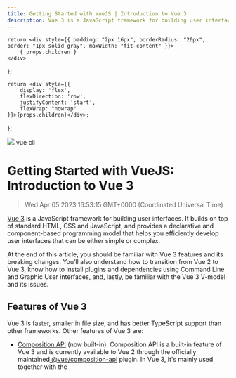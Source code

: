```yaml
---
title: Getting Started with VueJS | Introduction to Vue 3
description: Vue 3 is a JavaScript framework for building user interfaces. It builds on top of standard HTML, CSS and JavaScript, and provides a declarative and component-based programming model that helps you efficiently develop user interfaces that can be either simple or complex.
---
```


<link rel="canonical" href="https://code.pieces.app/blog/getting-started-with-vuejs-introduction-to-vue-3" />

    return <div style={{ padding: "2px 16px", borderRadius: "20px", border: "1px solid gray", maxWidth: "fit-content" }}>
        { props.children }
    </div>
};

    return <div style={{
        display: 'flex',
        flexDirection: 'row',
        justifyContent: 'start',
        flexWrap: "nowrap"
    }}>{props.children}</div>;

};

![](https://uploads-ssl.webflow.com/6143afec68f555387049efb3/63dd7d9898b76104c31f7faa_laptopinthedark_cb992d31992668f51c0eb232f1f87f4b_2000.jpeg)
<GridFlexRow><Tag>vue</Tag> <Tag>cli</Tag></GridFlexRow>

# Getting Started with VueJS: Introduction to Vue 3
> Wed Apr 05 2023 16:53:15 GMT+0000 (Coordinated Universal Time)

<a href="https://vuejs.org/guide/introduction.html" target="_blank" rel="noopener noreferrer">Vue 3</a> is a JavaScript framework for building user interfaces. It builds on top of standard HTML, CSS and JavaScript, and provides a declarative and component-based programming model that helps you efficiently develop user interfaces that can be either simple or complex.

At the end of this article, you should be familiar with Vue 3 features and its breaking changes. You’ll also understand how to transition from Vue 2 to Vue 3, know how to install plugins and dependencies using Command Line and Graphic User interfaces, and, lastly, be familiar with the Vue 3 V-model and its issues.

## Features of Vue 3

Vue 3 is faster, smaller in file size, and has better TypeScript support than other frameworks. Other features of Vue 3 are:

- <a href="https://vuejs.org/api/" target="_blank" rel="noopener noreferrer">Composition API</a> (now built-in): Composition API is a built-in feature of Vue 3 and is currently available to Vue 2 through the officially maintained<a href="https://github.com/vuejs/composition-api" target="_blank" rel="noopener noreferrer"> @vue/composition-api</a> plugin. In Vue 3, it's mainly used together with the<a href="https://vuejs.org/api/sfc-script-setup.html" target="_blank" rel="noopener noreferrer"> <script setup></a> syntax in single-report additives. Here is a basic instance of a issue using Composition API:

```vue
<script setup>
import { ref, onMounted } from 'vue'
// reactive state
const count = ref(0)
// functions that mutate state and trigger updates
function increment() {
  count.value++
}
// lifecycle hooks
onMounted(() => {
 console.log(&#x60;The initial count is ${count.value}.&#x60;)
})
</script>
<template>
 <button @click="increment">Count is: {{ count }}</button>
</template>
```

<a href="https://vuejs.org/guide/extras/composition-api-faq.html" target="_blank" rel="noopener noreferrer">Composition API</a> is pre-installed in Vue 3 and is ready to use right out of the box without any further configuration.

Using the Composition API has two primary benefits:
- Improved organization
- Code sharing and reuse

If you think you don't need the composition API, you can always utilize the conventional methods used in Vue 2 as Vue 3 will still support Options API.

### Suspense
This feature renders a default or backup component while waiting for the main component to fetch the data. Async operations are sometimes used to fetch data from the server.<a href="https://vuejs.org/guide/built-ins/suspense.html" target="_blank" rel="noopener noreferrer"> Suspense</a> handles this for us rather than handing the template with v-if and then sending it back when we provide the data. When you want to build an API callback to display the content once it has fully loaded or display a loading notice while it’s processing, suspense can be useful.

You may be aware that two-way binding is done using the v-model. It’s primarily utilized with form elements. Even custom components are used with it, occasionally. One v-model might be used per component under Vue 2. You can bind as many v-models as you want to your custom components in Vue 3.

## Breaking Changes of Vue 3
There are too many ground-breaking improvements introduced by Vue 3 for one article to properly address. Go to the official<a href="https://v3-migration.vuejs.org/breaking-changes/" target="_blank" rel="noopener noreferrer"> documentation</a> for further information.

### Fragments

<a href="https://v3-migration.vuejs.org/new/fragments.html" target="_blank" rel="noopener noreferrer">Fragments</a>, multi-root node components supported by Vue 3, are now available. Older versions of Vue did not support this.

A feature of Vue 3 called<a href="https://vuejs.org/guide/built-ins/teleport.html" target="_blank" rel="noopener noreferrer"> Teleport</a> lets you choose where to render an HTML document with numerous DOM parents. Now, HTML may be rendered in several DOM locations without the need for additional components or a global state.

When we<a href="https://vuejs.org/guide/essentials/application.html#mounting-the-app" target="_blank" rel="noopener noreferrer"> mount</a> an application in Vue 3, the element's innerHTML is replaced by the rendered content of the application:

```vue
const app = Vue.createApp({
  data() {
    return {
      message: 'Hello Vue!'
    }
  },
  template: &#x60;
    <div id="rendered">{{ message }}</div>
  &#x60;
})
app.mount('#app')
```

When this app is added to a page with a div with the id="app" , the following will happen:

<a href="https://v2.vuejs.org/v2/guide/filters.html" target="_blank" rel="noopener noreferrer">Vue.js</a> allows you to define filters that can be used to apply common text formatting. Filters are usable in two places: **mustache interpolations and v-bind expressions**. Filters should be appended to the end of the JavaScript expression, denoted by the “pipe” symbol.

However, filters are depreciated in<a href="https://v3-migration.vuejs.org/breaking-changes/filters.html" target="_blank" rel="noopener noreferrer"> Vue 3</a>! The same functionality can be implemented in a simple plugin, but expressions with filters are invalid since the filter's pipe interferes with the Javascript bitwise operator. Because of this, the suggested alternative is to use a method.

Let’s look at how filters work in Vue 2 and how they can be implemented in Vue 3.

In **Vue2**, we define local filters in a component’s options:

```javascript
filters: {
      currencyUSD(value) {
 return '$' + value
      }
    }
  }
</script>
```

Now, this is how it can be implemented in **Vue 3:** Instead of filters, you replace them with method calls or computed properties as seen below:

The additional plugins and frameworks you use and how well they support Vue 3 will determine how difficult it is to migrate an old Vue 2 project to Vue 3.

To make the process easier, Vue offers a migration build that enables you to convert gradually while maintaining some backwards compatibility.

They also offer simple <a href="https://v3-migration.vuejs.org/" target="_blank" rel="noopener noreferrer"> step-by-step</a> migration instructions.

### Migration** **Steps
The manual lists the processes to complete migration, which includes:
- Upgrade Vue and include the compatibility package.
- Fix the warnings that the compatibility package has revealed.
- Update your app's mounting.
- Update any Vue plugins you're using, including vuex and vue-router.
- After addressing all alerts, remove the compatibility package.

Overall, the migration is simple to complete, and many official plugins (such as vue-router, vuex, and others) offer helpful migration instructions.

## Getting Started with Vue 3
Before you start, you’ll need:
- <a href="https://nodejs.org/en/" target="_blank" rel="noopener noreferrer">Node.js 16.15.1 LTS</a> and above installed.
- Code editor: Visual Studio Code is strongly advised.
- Vue’s latest version running on your computer.
- <a href="https://cli.vuejs.org/guide/installation.html" target="_blank" rel="noopener noreferrer">Vue CLI 3.0</a> installed, or you can update the previous CLI version with the following command line:

```shell
npm update -g vue-cli
```


To install a fresh, new CLI:

- For quick set up of your<a href="https://vuejs.org/guide/quick-start.html" target="_blank" rel="noopener noreferrer"> Vue 3 Project</a> that doesn’t require the Vue CLI:

You can use Vue 3 with or without a build phase (whose configuration is based on<a href="https://vitejs.dev/" target="_blank" rel="noopener noreferrer"> Vite</a>, a contemporary, lightweight, and incredibly quick frontend build tool), depending on your use case and preferences.

## Starting a New Project
There are two main methods for launching a new Vue project aside from the step described above:
- The command line interface technique.
- The graphical user interface technique.

### Command Line Interface Technique
You can still start new projects using the<a href="https://cli.vuejs.org/guide/creating-a-project.html" target="_blank" rel="noopener noreferrer"> Command Line Interface</a>, but the syntax has changed. To do so, simply type the following command in your terminal:

```shell
vue create vue-app
```

Here, the application you wish to create is called Vue-app. The prompts that follow this command will all be in the terminal.

After executing the command, you will be presented with three pre-set options:
![](https://uploads-ssl.webflow.com/6143afec68f555387049efb3/6349a9406c27c20f71b38880_image9_836740d94181c0e6bcbf2474f492444e_800.png)

You can select the Vue version, which is the second and third that come with Babel and ESLint. They will be packaged exclusively. This example has already been preset, but you can choose the "manually select features" configuration if you wish to incorporate other helpful dependencies like the Vue Router, Vuex and so forth.

By hitting Space, you may go through the list of available dependencies and pick the ones you want to enable:
![](https://uploads-ssl.webflow.com/6143afec68f555387049efb3/6349a9406c27c22ee5b38883_image4_0aecc9c4e181af7d00ab3f6bc3ef738c_800.png)

It will then ask you numerous configuration-related questions, starting with the Vue version:
![](https://uploads-ssl.webflow.com/6143afec68f555387049efb3/6349a9406c27c2f838b38882_image10_269e8040b9baffb4578ee3264a905207_800.png)

For each module you chose that can be customized, questions are listed after:
![](https://uploads-ssl.webflow.com/6143afec68f555387049efb3/6349a9406c27c281a8b3887f_image11_a31d7ab5a075b7a4b637b2d91299876c_800.png)

The CLI will then ask you whether you wish to store these choices as a preset. If you do, you can choose from this preset in addition to the two default ones the next time you create a new application:
![](https://uploads-ssl.webflow.com/6143afec68f555387049efb3/6349a9406c27c21149b38885_image3_b43f94b58618b4c0d1716dfdf2f50048_800.png)

Once the creation process is completed, you can run the app in the development server directly from the CLI by using the following command:
```shell
cd vue-app
npm run serve
```
Then, your browser will open up localhost:8080, where you’ll see that the app is running:

![](https://uploads-ssl.webflow.com/6143afec68f555387049efb3/6349a9406c27c2aa7fb38886_image1_83af5af094ea8c3673f64dfbdd32d3f1_800.png)

### Graphic User Interface Technique
The<a href="https://cli.vuejs.org/guide/creating-a-project.html" target="_blank" rel="noopener noreferrer"> GUI</a> tool, a web interface option of the terminal for users who would prefer a graphical interface over a command line interface, is one of the features that the Vue CLI 3.0 comes with. With the help of this tool, you can build projects, add plugins and install dependencies. You can also perform operations like serving up or creating the production version of the application.

![](https://uploads-ssl.webflow.com/6143afec68f555387049efb3/6349a9406c27c23973b38889_image5_4e128af4e645e169f9696d78dc907541_800.png)

The graphical user interface technique entails using the GUI tool to quickly and easily establish a new project.

Run the GUI command shown below by opening the terminal on your computer:

```shell
vue ui
```

Your browser will instantly launch the GUI interface at<a href="http://localhost:8000/project/select" target="_blank" rel="noopener noreferrer"> http://localhost:8000/project/select</a>. At first, it appears like this:

![](https://uploads-ssl.webflow.com/6143afec68f555387049efb3/6349a9406c27c272c8b38881_image8_9ef5a97494fc3ef8d6057fa92a0813ff_800.png)

A file manager will open in the same interface when you click the “create” button to start a new project. You can find earlier Vue projects with a Vue symbol on them while browsing through your project files. Click the “create new project here” option on the website, then select the folder where you want your new application to be built. This will guide you through two simple registration steps.
- Details: Here, we’ll select the project name. Choose a package manager that uses either yarn or npm. You can also toggle the option to overwrite if the contents of the folder already exist. Finally, you can decide whether to create a Git repository for your project. It has the option to select the selected initial commit message.
- Presets: Presets are plugin and configuration associations. Once you've selected a feature, you can optionally save them as presets so you can reuse them in future projects without having to reconfigure everything. There are three categories of presets. The default presets include only Babel and ESLint plugins and the basic Vue configuration. Custom presets allow you to choose your own plugins, and remote presets allow you to choose presets from a remote Git repository.

After a few seconds, you’ll be notified that a new project has been created, and the project dashboard will open in your application's UI.
![](https://uploads-ssl.webflow.com/6143afec68f555387049efb3/6349a9406c27c2a56bb38887_image6_aff23a5e1a0ff63d26ed68a62172f0d8_800.png)

### Installing Plugins/Dependencies
The new CLI is plugin-based by design.<a href="https://vuejs.org/guide/reusability/plugins.html" target="_blank" rel="noopener noreferrer"> Plugins</a> are now used by the new CLI to change the configurations of our project setup at any time. Plugins are now recognized as features in Vue and even as features from third parties. They are essentially dependencies with additional abilities to modify the Webpack configuration.

The primary Vue core dependencies and the development dependencies make up Vue's dependencies. These can be set up using either the GUI or the CLI method.

GUI:

The second icon in the sidebar of the project dashboard is for plugins. The plugins you installed during the registration process at the beginning of this article—ESLing, Babel, and the CLI service (the service on which the plugins run) —will appear when you click on it.
![](https://uploads-ssl.webflow.com/6143afec68f555387049efb3/6349a9406c27c2ee69b38884_image2_28a290f4d8f13a0f2bb1b60789517854_800.png)

It's simple to add a new plugin; simply click the “add plugin” button, and a list of plugins will appear. You can also use the search field to enter a search word, and the service will return a list of plugins that are currently accessible. When you select a plugin, such as Vuetify, an install button will appear; clicking it will add the plugin to your project and automatically alter its Webpack configuration.

Note: <a href="https://vuetifyjs.com/en/" target="_blank" rel="noopener noreferrer"> The current version of Vuetify</a> is not compatible with Vue 3, and according to<a href="https://vuetifyjs.com/en/introduction/roadmap/#in-development" target="_blank" rel="noopener noreferrer"> the Vuetify Docs</a>, Vuetify intends to release a more harmonious version for Vue 3 in the near future (It’s best to wait for it). On that note, there’s a<a href="https://next.vuetifyjs.com/en/getting-started/installation/" target="_blank" rel="noopener noreferrer"> Vuetify 3 beta</a> version for testing purposes (not production), which will be used to illustrate how to install the Vuetify plugin with CLI.

CLI:

To install the Vuetify plugin via the CLI, browse to the project directory and issue the add command as follows:

```shell
vue add vuetify
```

Once prompted, choose Vuetify 3 Preview:

```
? Choose a preset:
  Configure (advanced)
  Default (recommended)
  Vite Preview (Vuetify 3 + Vite)
  Prototype (rapid development)
❯ Vuetify 3 Preview (Vuetify 3)
```

This alters all of the files that the Vuetify plugin will touch after being installed into your Vue applications. Some plugins have additional prompts that guide you through installing them.

GUI:

The third symbol in the sidebar of the project dashboard represents dependencies. The Vue and core requirements are in the main part. The dev dependencies include the template compiler, ESLint dev dependencies, and many other things.
![](https://uploads-ssl.webflow.com/6143afec68f555387049efb3/6349a9406c27c2487cb38888_image7_05c6b01fc858e78a8b6162c84d5c1271_800.png)

To enable the use of bootstrap classes in your project, you must first install the bootstrap dependency. To do this, click the “Install Dependency” button, then type "bootstrap" into the search bar, and then click “Install.” After a brief delay, you’ll be informed of the new installation.

CLI:
You must enter the project directory and execute the “install” command as follows to install the bootstrap dependency directly using the CLI:

Create a new file called ```helloworld.vue``` in a folder of your choice. Copy the following code into the file and then save it:

```vue
// helloword.vue file
<template>
 <div class="hello">
 <h1>{{ msg }}</h1>
 <h3>Installed CLI Plugins</h3>
 <h3>Essential Links</h3>
 <h3>Ecosystem</h3>
 </div>
</template>
<script>
 export default {
    name: 'HelloWorld',
    props: {
      msg: String
    }
  }
</script>
```

With this command, you can run it on the dev server:

```shell
vue serve helloWorld.vue
```
This launches a Vue single component on your localhost in the same way that a whole project would.

## Vue 3 V-Model

To give developers additional control and flexibility when creating custom components that allow two-way data binding, the v-model directive has been updated in Vue 3.

Custom inputs that work with<a href="https://v3-migration.vuejs.org/breaking-changes/v-model.html" target="_blank" rel="noopener noreferrer"> v-model</a> can also be made using custom events.

Keep in mind that:

```vue
<input v-model="name" />
```

has the same effect as

```vue
<input
  :value="name"
  @input="name = $event.target.value"
/>
```

On a component, the v-model instead accomplishes the following:

```vue
<CustomInput
 :modelValue="name"
 @update:modelValue="newValue => name = newValue"
/>
```

However, for this to function properly, the input inside the component must:
- Bind the ```modelValue``` prop to the value attribute.
- Emit an ```update:modelValue``` on input with the fresh value.

This is how it works:

```vue
<!-- CustomInput.vue -->
<script>
export default {
  props: ['modelValue'],
  emits: ['update:modelValue']
}
</script>
<template>
 <input
    :value="modelValue"
    @input="$emit('update:modelValue', $event.target.value)"
  />
</template>
```

Now, this component should operate flawlessly with the v-model:

```vue
<CustomInput v-model="name" />
```

The<a href="https://vuejs.org/guide/components/events.html#usage-with-v-model" target="_blank" rel="noopener noreferrer"> Component Events</a> section contains more information about unique v-model modifiers.

## Problems with Vue 3
Although we made every effort to have the migration build behave as closely as possible to Vue 2, there are some<a href="https://v3-migration.vuejs.org/migration-build.html#known-limitations" target="_blank" rel="noopener noreferrer"> restrictions</a> that can preclude your app from being eligible for upgrading:
- **Support for Internet Explorer 11:** Vue 3 has formally abandoned its plan to support IE11. You must continue using Vue 2 if you still need to support Internet Explorer 11.
- **Server-side rendering:** Although a bespoke SSR system can be migrated, it is considerably more difficult to do so. The migration build can be utilized for SSR. In general, ```@vue/server-renderer``` should be used in place of ```vue-server-renderer```. Vite should be used with Vue 3 SSR instead of the bundle renderer that Vue 3 used to offer. Waiting for Nuxt 3 is generally preferable if you are using Nuxt.js.
- **Dependencies that rely on undocumented or internal APIs of Vue 2**: The use of private attributes on VNodes is the most typical scenario. It is advisable to wait for the Vue 3 compatible versions of component libraries like<a href="https://vuetifyjs.com/en/"> Vuetify</a>,<a href="https://quasar.dev/"> Quasar</a> or<a href="https://element.eleme.io/#/en-US"> ElementUI</a> if your project depends on them.

## When to Use
- If you need better TypeScript support, Vue 3 is far better than the previous version!
- If performance problems persist despite optimizations. Vue 3 performs better than Vue 2 since Vue 3 was created from scratch.
- If your dependencies allow it, use Vue 3.

## Conclusion
The framework in Vue 3 was completely redesigned. It has some ground-breaking features for creating large-scale corporate software, along with improved TypeScript support, better tree-shaking, lower size and increased speed.

In the migration process, it had previously been easy to switch from node-sass, which has been depreciated to sass, as we mentioned. Since sass-loader v10 requires Webpack 5, which is a migration for another day, we were unable to get past that version.

